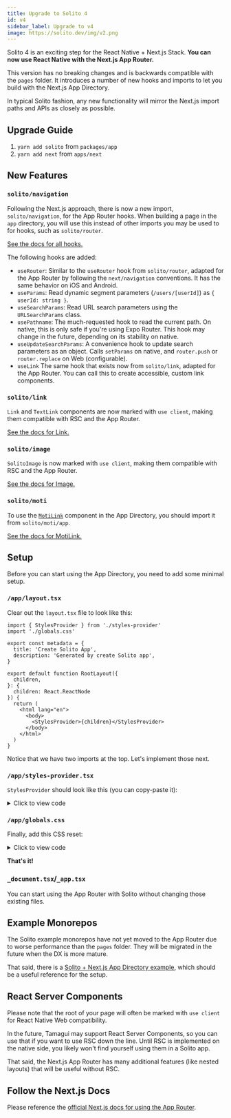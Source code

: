 ```yaml
---
title: Upgrade to Solito 4
id: v4
sidebar_label: Upgrade to v4
image: https://solito.dev/img/v2.png
---
```


Solito 4 is an exciting step for the React Native + Next.js Stack. **You can now use React Native with the Next.js App Router.**

This version has no breaking changes and is backwards compatible with the `pages` folder. It introduces a number of new hooks and imports to let you build with the Next.js App Directory.

In typical Solito fashion, any new functionality will mirror the Next.js import paths and APIs as closely as possible.

## Upgrade Guide

1. `yarn add solito` from `packages/app`
2. `yarn add next` from `apps/next`

## New Features

### `solito/navigation`

Following the Next.js approach, there is now a new import, `solito/navigation`, for the App Router hooks. When building a page in the `app` directory, you will use this instead of other imports you may be used to for hooks, such as `solito/router`.

[See the docs for all hooks.](https://solito.dev/app-directory/hooks)

The following hooks are added:

- `useRouter`: Similar to the `useRouter` hook from `solito/router`, adapted for the App Router by following the `next/navigation` conventions. It has the same behavior on iOS and Android.
- `useParams`: Read dynamic segment parameters (`/users/[userId]`) as `{ userId: string }`.
- `useSearchParams`: Read URL search parameters using the `URLSearchParams` class.
- `usePathname`: The much-requested hook to read the current path. On native, this is only safe if you're using Expo Router. This hook may change in the future, depending on its stability on native.
- `useUpdateSearchParams`: A convenience hook to update search parameters as an object. Calls `setParams` on native, and `router.push` or `router.replace` on Web (configurable).
- `useLink` The same hook that exists now from `solito/link`, adapted for the App Router. You can call this to create accessible, custom link components.

### `solito/link`

`Link` and `TextLink` components are now marked with `use client`, making them compatible with RSC and the App Router.

[See the docs for Link.](https://solito.dev/usage/link)

### `solito/image`

`SolitoImage` is now marked with `use client`, making them compatible with RSC and the App Router.

[See the docs for Image.](/usage/image)

### `solito/moti`

To use the [`MotiLink`](/usage/moti-link) component in the App Directory, you should import it from `solito/moti/app`.

[See the docs for MotiLink.](https://solito.dev/usage/moti-link)

## Setup

Before you can start using the App Directory, you need to add some minimal setup.

### `/app/layout.tsx`

Clear out the `layout.tsx` file to look like this:

```tsx
import { StylesProvider } from './styles-provider'
import './globals.css'

export const metadata = {
  title: 'Create Solito App',
  description: 'Generated by create Solito app',
}

export default function RootLayout({
  children,
}: {
  children: React.ReactNode
}) {
  return (
    <html lang="en">
      <body>
        <StylesProvider>{children}</StylesProvider>
      </body>
    </html>
  )
}
```

Notice that we have two imports at the top. Let's implement those next.

### `/app/styles-provider.tsx`

`StylesProvider` should look like this (you can copy-paste it):

<details>

<summary>Click to view code</summary>

```tsx
// @ts-nocheck
'use client'
import { useServerInsertedHTML } from 'next/navigation'
import { StyleSheet } from 'react-native'

export function StylesProvider({ children }: { children: React.ReactNode }) {
  useServerInsertedHTML(() => {
    // if you use Tamagui, you should add its sheet here too.
    const sheet = StyleSheet.getSheet()
    return (
      <style
        dangerouslySetInnerHTML={{ __html: sheet.textContent }}
        id={sheet.id}
      />
    )
  })
  return <>{children}</>
}
```

</details>

### `/app/globals.css`

Finally, add this CSS reset:

<details>

<summary>Click to view code</summary>

```css
html,
body,
#__next {
  width: 100%;
  /* To smooth any scrolling behavior */
  -webkit-overflow-scrolling: touch;
  margin: 0px;
  padding: 0px;
  /* Allows content to fill the viewport and go beyond the bottom */
  min-height: 100%;
}
#__next {
  flex-shrink: 0;
  flex-basis: auto;
  flex-direction: column;
  flex-grow: 1;
  display: flex;
  flex: 1;
}
html {
  scroll-behavior: smooth;
  /* Prevent text size change on orientation change https://gist.github.com/tfausak/2222823#file-ios-8-web-app-html-L138 */
  -webkit-text-size-adjust: 100%;
  height: 100%;
}
body {
  display: flex;
  /* Allows you to scroll below the viewport; default value is visible */
  overflow-y: auto;
  overscroll-behavior-y: none;
  text-rendering: optimizeLegibility;
  -webkit-font-smoothing: antialiased;
  -moz-osx-font-smoothing: grayscale;
  -ms-overflow-style: scrollbar;
}
```

</details>

**That's it!**

### `_document.tsx`/`_app.tsx`

You can start using the App Router with Solito without changing those existing files.

## Example Monorepos

The Solito example monorepos have not yet moved to the App Router due to worse performance than the `pages` folder. They will be migrated in the future when the DX is more mature.

That said, there is a [Solito + Next.js App Directory example](https://github.com/nandorojo/solito/tree/master/develop/appdir), which should be a useful reference for the setup.

## React Server Components

Please note that the root of your page will often be marked with `use client` for React Native Web compatibility.

In the future, Tamagui may support React Server Components, so you can use that if you want to use RSC down the line. Until RSC is implemented on the native side, you likely won't find yourself using them in a Solito app.

That said, the Next.js App Router has many additional features (like nested layouts) that will be useful without RSC.

## Follow the Next.js Docs

Please reference the [official Next.js docs for using the App Router](https://nextjs.org/docs/app/building-your-application/upgrading/app-router-migration).
